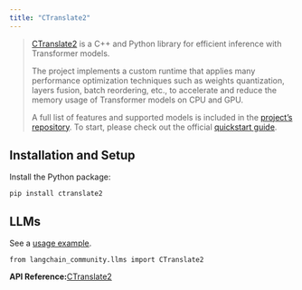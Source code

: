 ```yaml
---
title: "CTranslate2"
---
```


> [CTranslate2](https://opennmt.net/CTranslate2/quickstart.html) is a C++ and Python library for efficient inference with Transformer models.
>
> The project implements a custom runtime that applies many performance optimization techniques such as weights quantization, layers fusion, batch reordering, etc., to accelerate and reduce the memory usage of Transformer models on CPU and GPU.
>
> A full list of features and supported models is included in the [project’s repository](https://opennmt.net/CTranslate2/guides/transformers.html). To start, please check out the official [quickstart guide](https://opennmt.net/CTranslate2/quickstart.html).

## Installation and Setup

Install the Python package:

```
pip install ctranslate2
```

## LLMs

See a [usage example](/oss/integrations/llms/ctranslate2).

```
from langchain_community.llms import CTranslate2
```

**API Reference:**[CTranslate2](https://python.langchain.com/api_reference/community/llms/langchain_community.llms.ctranslate2.CTranslate2.html)
